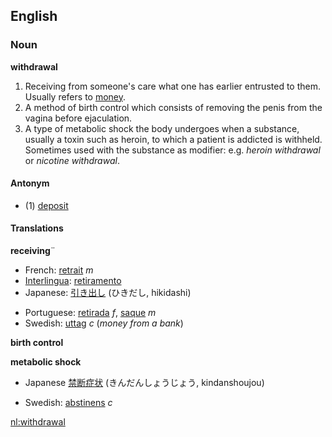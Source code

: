 ==English==
===Noun===
'''withdrawal'''

#Receiving from someone's care what one has earlier entrusted to them.  Usually refers to [[money]].
#A method of birth control which consists of removing the penis from the vagina before ejaculation.
#A type of metabolic shock the body undergoes when a substance, usually a toxin such as heroin, to which a patient is addicted is withheld. Sometimes used with the substance as modifier: e.g. <em>heroin withdrawal</em> or <em>nicotine withdrawal</em>.

====Antonym====
*(1) [[deposit]]

====Translations====
'''receiving'''¨
{{top}}
*French: [[retrait]] ''m''
*[[Interlingua]]: [[retiramento]]
*Japanese: [[引き出し]] (ひきだし, hikidashi)
{{mid}}
*Portuguese: [[retirada]] ''f'', [[saque]] ''m''
*Swedish: [[uttag]] ''c'' (''money from a bank'')
{{bottom}}

'''birth control'''
{{top}}
{{mid}}
{{bottom}}


'''metabolic shock'''
{{top}}
*Japanese [[禁断症状]] (きんだんしょうじょう, kindanshoujou)
{{mid}}
*Swedish: [[abstinens]] ''c''
{{bottom}}


[[nl:withdrawal]]